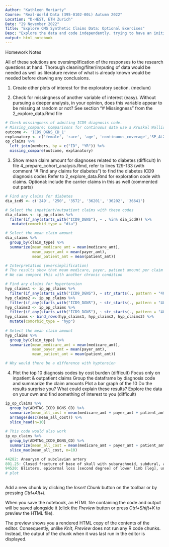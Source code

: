```yaml
---
Author: "Kathleen Moriarty"
Course: "Real-World Data (395-0102-00L) Autumn 2022"
Location: "D-HEST, ETH Zurich"
Date: "29 November 2022"
Title: "Explore CMS Synthetic Claims Data: Optional Exercises"
Desc: "Explore the data and code independently, trying to have an initial answer to the exercise questions."
output: html_notebook
---
```


Homework Notes

All of these solutions are oversimplification of the responses to the research questions at hand.
Thorough cleaning/filter/imputing of data would be needed as well as literature review of what is already known would be needed before drawing any conclusions.


1. Create other plots of interest for the exploratory section. (medium)

2. Check for missingness of another variable of interest (easy). 
Without pursuing a deeper analysis, in your opinion, does this variable appear to be missing at random or not?
See section “# Missingness” from the 2_explore_data.Rmd file

```r
# Check missingness of admiting ICD9 diagnosis code.
# Missing_compare: Comparisons for continuous data use a Kruskal Wallis and for discrete data a chi-squared test.
outcome <- 'ICD9_DGNS_CD_1'
explanatory <- c('female', 'race', 'age', 'continuous_coverage','SP_ALZHDMTA', 'SP_DEPRESSN')
op_claims %>% 
  left_join(members, by = c("ID", "YR")) %>% 
  missing_compare(outcome, explanatory)

```

3. Show mean claim amount for diagnoses related to diabetes (difficult)
In file 4_prepare_cohort_analysis.Rmd, refer to lines 129-133 (with comment “# Find any claims for diabetes”) to find the diabetes ICD9 diagnosis codes 
Refer to 2_explore_data.Rmd for exploration code with claims. 
Optional: include the carrier claims in this as well (commented out parts)

```r

# Find any claims for diabetes
dia_icd9 <- c('249', '250', '3572', '36201', '36202', '36641')

# Select the inpatient/outpatient claims with these codes
dia_claims <- ip_op_claims %>% 
  filter(if_any(starts_with("ICD9_DGNS"), ~ . %in% dia_icd9)) %>% 
   mutate(comorbid_type = "dia")

# Select the mean claim amount
dia_claims %>% 
  group_by(claim_type) %>% 
  summarize(mean_medicare_amt = mean(medicare_amt),
            mean_payer_amt = mean(payer_amt),
            mean_patient_amt = mean(patient_amt))

# Interpretation (oversimplification)
# The results show that mean medicare, payer, patient amount per claim for all claims related to diabetes.
# We can compare this with another chronic condition

# Find any claims for hypertension
hyp_claims1 <- ip_op_claims %>% 
  filter(if_any(starts_with("ICD9_DGNS"), ~ str_starts(., pattern = "4011")))
hyp_claims2 <- ip_op_claims %>% 
  filter(if_any(starts_with("ICD9_DGNS"), ~ str_starts(., pattern = "4019")))
hyp_claims3 <- ip_op_claims %>% 
  filter(if_any(starts_with("ICD9_DGNS"), ~ str_starts(., pattern = "4010")))
hyp_claims <- bind_rows(hyp_claims1, hyp_claims2, hyp_claims3) %>% 
  mutate(comorbid_type = "hyp")
          
# Select the mean claim amount
hyp_claims %>% 
  group_by(claim_type) %>% 
  summarize(mean_medicare_amt = mean(medicare_amt),
            mean_payer_amt = mean(payer_amt),
            mean_patient_amt = mean(patient_amt))

# Why would there be a difference with hyptension

```

4. Plot the top 10 diagnosis codes by cost burden  (difficult)
Focus only on inpatient & outpatient claims
Group the dataframe by diagnosis code and summarize the claim amounts
Plot a bar graph of the 10
Do the results surprise you? What could explain these results?
Explore the data on your own and find something of interest to you (difficult)

```r

ip_op_claims %>% 
  group_by(ADMTNG_ICD9_DGNS_CD) %>% 
  summarize(mean_all_cost = mean(medicare_amt + payer_amt + patient_amt)) %>% 
  arrange(desc(mean_all_cost)) %>% 
  slice_head(n=10)
  
# This code would also work 
ip_op_claims %>% 
  group_by(ADMTNG_ICD9_DGNS_CD) %>% 
  summarize(mean_all_cost = mean(medicare_amt + payer_amt + patient_amt)) %>% 
  slice_max(mean_all_cost, n=10)

44282: Aneurysm of subclavian artery
801.25: Closed fracture of base of skull with subarachnoid, subdural, and extradural hemorrhage, with prolonged [more than 24 hours] loss of consciousness, without return to pre-existing conscious level
94520: Blisters, epidermal loss [second degree] of lower limb [leg], unspecified site
# plot
  
```

Add a new chunk by clicking the *Insert Chunk* button on the toolbar or by pressing *Ctrl+Alt+I*.

When you save the notebook, an HTML file containing the code and output will be saved alongside it (click the *Preview* button or press *Ctrl+Shift+K* to preview the HTML file).

The preview shows you a rendered HTML copy of the contents of the editor. Consequently, unlike *Knit*, *Preview* does not run any R code chunks. Instead, the output of the chunk when it was last run in the editor is displayed.
